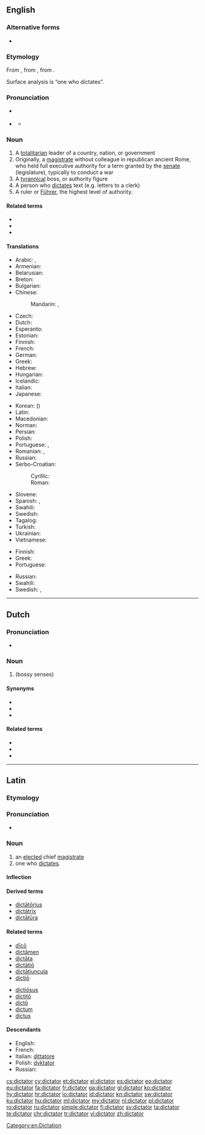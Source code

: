 ==English==
{{wikipedia}}

===Alternative forms===
* {{l|en|dictatour}} {{qualifier|obsolete}}

===Etymology===
{{PIE root|en|deyḱ}}
From {{etyl|la|en}} {{m|la|dictātor||a chief magistrate}}, from {{m|la|dictō||dictate, prescribe}}, from {{m|la|dīcō||say, speak}}.

Surface analysis is {{suffix|dictate|or|t2=(agent)|lang=en}} “one who dictates”.

===Pronunciation===
* {{a|UK}} {{IPA|/dɪkˈteɪtə(ɹ)/|lang=en}}
* {{a|US}} {{IPA|/ˈdɪkteɪtəɹ/|lang=en}}
** {{audio|en-us-dictator.ogg|Audio (US)|lang=en}}

===Noun===
{{en-noun}}

# A [[totalitarian]] leader of a country, nation, or government
# Originally, a [[magistrate]] without colleague in republican ancient Rome, who held full executive authority for a term granted by the [[senate]] (legislature), typically to conduct a war
# A [[tyrannical]] boss, or authority figure
# A person who [[dictate]]s text (e.g. letters to a clerk)
# A ruler or [[Führer]], the highest level of authority.

====Related terms====
* {{l|en|dictate}}
* {{l|en|dictatorial}}
* {{l|en|dictatorship}}

====Translations====
{{trans-top|totalitarian leader of a dictatorship}}
* Arabic: {{t|ar|دِكْتَاتُور|m}}, {{t|ar|دِكْتَاتُور|m}}
* Armenian: {{t+|hy|բռնապետ}}
* Belarusian: {{t|be|дыкта́тар|m}}
* Breton: {{t-check|br|diktatour|m}}
* Bulgarian: {{t+|bg|дикта́тор|m}}
* Chinese:
*: Mandarin: {{t+|cmn|獨裁者|sc=Hani}}, {{t|cmn|独裁者|tr=dúcáizhě|sc=Hani}}
* Czech: {{t|cs|diktátor|m}}
* Dutch: {{t+|nl|dictator|m}}
* Esperanto: {{t|eo|diktatoro}}
* Estonian: {{t|et|diktaator}}
* Finnish: {{t+|fi|diktaattori}}
* French: {{t+|fr|dictateur|m}}
* German: {{t+|de|Diktator|m}}
* Greek: {{t+|el|δικτάτορας|m}}
* Hebrew: {{t|he|דיקטאטור|m|tr=diqt'at'or}}
* Hungarian: {{t+|hu|diktátor}}
* Icelandic: {{t|is|einræðiherra|m}}
* Italian: {{t+|it|dittatore|m}}
* Japanese: {{t|ja|独裁者|tr=どくさいしゃ, dokusaisha|sc=Jpan}}
{{trans-mid}}
* Korean: {{t+|ko|독재자|sc=Kore}} ({{t+|ko|獨裁者|sc=Kore}})
* Latin: {{t|la|dictator|m}}
* Macedonian: {{t|mk|дикта́тор|m}}
* Norman: {{t|nrf|dictateur|m}} {{qualifier|Jersey}}
* Persian: {{t+|fa|دیکتاتور|tr=diktâtor|sc=fa-Arab}}
* Polish: {{t+|pl|dyktator|m}}
* Portuguese: {{t+|pt|ditador|m}}, {{t|pt|ditadora|f}}
* Romanian: {{t+|ro|dictator|m}}, {{t|ro|dictatori|m-p}}
* Russian: {{t+|ru|дикта́тор|m}}
* Serbo-Croatian:
*: Cyrillic: {{t|sh|диктатор|m}}
*: Roman: {{t+|sh|diktator|m}}
* Slovene: {{t+|sl|diktator|m}}
* Spanish: {{t+|es|dictador|m}}, {{t|es|dictadora|f}}
* Swahili: {{t+|sw|dikteta}}
* Swedish: {{t+|sv|diktator|c}}
* Tagalog: {{t|tl|diktador}}
* Turkish: {{t+|tr|diktatör}}
* Ukrainian: {{t|uk|дикта́тор|m}}
* Vietnamese: {{t|vi|kẻ độc tài}}
{{trans-bottom}}

{{trans-top|tyrannical boss, or authority figure}}
* Finnish: {{t+|fi|diktaattori}}
* Greek: {{t+|el|δικτάτορας|m}}
* Portuguese: {{t+|pt|ditador|m}}
{{trans-mid}}
* Russian: {{t+|ru|дикта́тор|m}}
* Swahili: {{t+|sw|dikteta}}
* Swedish: {{t+|sv|diktator|c}}, {{t|sv|envåldshärskare|c}}
{{trans-bottom}}

[[Category:en:Dictation]]

----

==Dutch==

===Pronunciation===
* {{audio|Nl-dictator.ogg|Audio|lang=nl}}

===Noun===
{{nl-noun|m|-:en|pl2=-s|dictatortje}}

# {{l|en|dictator}} (bossy senses)

====Synonyms====
* {{l|nl|despot}}
* {{l|nl|dwingeland}}
* {{l|nl|tiran}}

====Related terms====
* {{l|nl|dictaat}}
* {{l|nl|dictatoriaal}}
* {{l|nl|dictatuur}}

----

==Latin==

===Etymology===
{{PIE root|la|deyḱ}}
{{suffix|dictō|tor|gloss1=I dictate|lang=la}}

===Pronunciation===
* {{a|Classical}} {{IPA|/dikˈtaː.tor/|lang=la}}

===Noun===
{{la-noun|dictātor||dictātōris|m|third}}

# an [[elected]] chief [[magistrate]]
# one who [[dictate]]s.

====Inflection====
{{la-decl-3rd|dictātor}}

====Derived terms====
* [[dictatorius|dictātōrius]]
* [[dictatrix|dictātrīx]]
* [[dictatura|dictātūra]]

====Related terms====
{{top2}}
* [[dico#Latin|dīcō]]
* [[dictamen|dictāmen]]
* [[dictata|dictāta]]
* [[dictatio|dictātiō]]
* [[dictatiuncula|dictātiuncula]]
* [[dictio|dictiō]]
{{mid2}}
* [[dictiosus|dictiōsus]]
* [[dictito|dictitō]]
* [[dicto|dictō]]
* [[dictum#Latin|dictum]]
* [[dictus#Latin|dictus]]
{{bottom}}

====Descendants====
* English: {{l|en|dictator}}
* French: {{l|fr|dictateur}}
* Italian: [[dittatore]]
* Polish: [[dyktator]]
* Russian: {{l|ru|дикта́тор}}

[[cs:dictator]]
[[cy:dictator]]
[[et:dictator]]
[[el:dictator]]
[[es:dictator]]
[[eo:dictator]]
[[eu:dictator]]
[[fa:dictator]]
[[fr:dictator]]
[[ga:dictator]]
[[gl:dictator]]
[[ko:dictator]]
[[hy:dictator]]
[[hr:dictator]]
[[io:dictator]]
[[id:dictator]]
[[kn:dictator]]
[[sw:dictator]]
[[ku:dictator]]
[[hu:dictator]]
[[ml:dictator]]
[[my:dictator]]
[[nl:dictator]]
[[pl:dictator]]
[[ro:dictator]]
[[ru:dictator]]
[[simple:dictator]]
[[fi:dictator]]
[[sv:dictator]]
[[ta:dictator]]
[[te:dictator]]
[[chr:dictator]]
[[tr:dictator]]
[[vi:dictator]]
[[zh:dictator]]